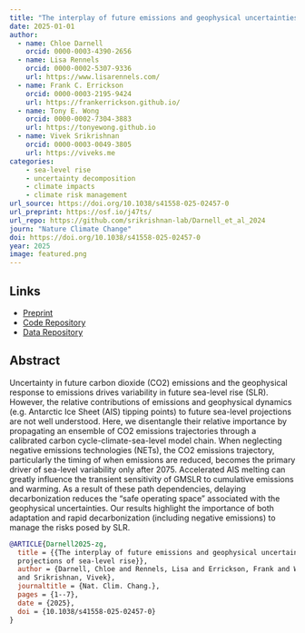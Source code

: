 ```yaml
---
title: "The interplay of future emissions and geophysical uncertainties for future sea level rise"
date: 2025-01-01
author: 
  - name: Chloe Darnell
    orcid: 0000-0003-4390-2656
  - name: Lisa Rennels
    orcid: 0000-0002-5307-9336
    url: https://www.lisarennels.com/
  - name: Frank C. Errickson
    orcid: 0000-0003-2195-9424
    url: https://frankerrickson.github.io/
  - name: Tony E. Wong
    orcid: 0000-0002-7304-3883
    url: https://tonyewong.github.io
  - name: Vivek Srikrishnan
    orcid: 0000-0003-0049-3805
    url: https://viveks.me
categories:
    - sea-level rise
    - uncertainty decomposition
    - climate impacts
    - climate risk management
url_source: https://doi.org/10.1038/s41558-025-02457-0
url_preprint: https://osf.io/j47ts/
url_repo: https://github.com/srikrishnan-lab/Darnell_et_al_2024
journ: "Nature Climate Change"
doi: https://doi.org/10.1038/s41558-025-02457-0
year: 2025
image: featured.png
---
```


## Links

* [Preprint](https://osf.io/j47ts/)
* [Code Repository](https://github.com/srikrishnan-lab/Darnell_et_al_2024)
* [Data Repository](https://doi.org/10.5281/zenodo.10373089)

## Abstract

Uncertainty in future carbon dioxide (CO2) emissions and the geophysical response to emissions drives variability in future sea-level rise (SLR). However, the relative contributions of emissions and geophysical dynamics (e.g. Antarctic Ice Sheet (AIS) tipping points) to future sea-level projections are not well understood. Here, we disentangle their relative importance by propagating an ensemble of CO2 emissions trajectories through a calibrated carbon cycle-climate-sea-level model chain. When neglecting negative emissions technologies (NETs), the CO2 emissions trajectory, particularly the timing of when emissions are reduced, becomes the primary driver of sea-level variability only after 2075. Accelerated AIS melting can greatly influence the transient sensitivity of GMSLR to cumulative emissions and warming. As a result of these path dependencies, delaying decarbonization reduces the “safe operating space” associated with the geophysical uncertainties. Our results highlight the importance of both adaptation and rapid decarbonization (including negative emissions) to manage the risks posed by SLR.

```bibtex
@ARTICLE{Darnell2025-zg,
  title = {{The interplay of future emissions and geophysical uncertainties for
  projections of sea-level rise}},
  author = {Darnell, Chloe and Rennels, Lisa and Errickson, Frank and Wong, Tony
  and Srikrishnan, Vivek},
  journaltitle = {Nat. Clim. Chang.},
  pages = {1--7},
  date = {2025},
  doi = {10.1038/s41558-025-02457-0}
}
```